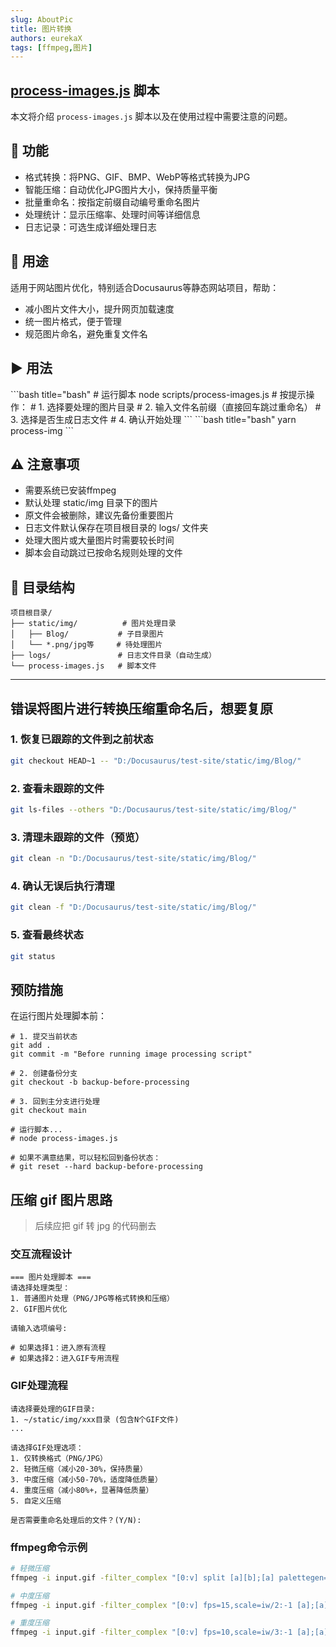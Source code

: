 ```yaml
---
slug: AboutPic
title: 图片转换
authors: eurekaX
tags: [ffmpeg,图片]
---
```



## <B2> [process-images.js](https://github.com/EurekaShadow/EurekaShadow.github.io/blob/master/scripts/process-images.js ) 脚本</B2>

本文将介绍 `process-images.js` 脚本以及在使用过程中需要注意的问题。

<!-- truncate -->

## 🎯 功能
- 格式转换：将PNG、GIF、BMP、WebP等格式转换为JPG
- 智能压缩：自动优化JPG图片大小，保持质量平衡
- 批量重命名：按指定前缀自动编号重命名图片
- 处理统计：显示压缩率、处理时间等详细信息
- 日志记录：可选生成详细处理日志

## 📝 用途
适用于网站图片优化，特别适合Docusaurus等静态网站项目，帮助：

- 减小图片文件大小，提升网页加载速度
- 统一图片格式，便于管理
- 规范图片命名，避免重复文件名

## ▶️ 用法

<Tabs>

  <TabItem value="node" label="node">
```bash title="bash"
# 运行脚本
node scripts/process-images.js
# 按提示操作：
# 1. 选择要处理的图片目录
# 2. 输入文件名前缀（直接回车跳过重命名）
# 3. 选择是否生成日志文件
# 4. 确认开始处理
```
  </TabItem>

  <TabItem value="yarn" label="yarn">
```bash title="bash"
yarn process-img
```
  </TabItem>

</Tabs>

## ⚠️ 注意事项
- 需要系统已安装ffmpeg
- 默认处理 static/img 目录下的图片
- 原文件会被删除，建议先备份重要图片
- 日志文件默认保存在项目根目录的 logs/ 文件夹
- 处理大图片或大量图片时需要较长时间
- 脚本会自动跳过已按命名规则处理的文件

## 📁 目录结构
```
项目根目录/
├── static/img/          # 图片处理目录
│   ├── Blog/           # 子目录图片
│   └── *.png/jpg等     # 待处理图片
├── logs/               # 日志文件目录（自动生成）
└── process-images.js   # 脚本文件
```
---

## 错误将图片进行转换压缩重命名后，想要复原

### 1. 恢复已跟踪的文件到之前状态
```bash
git checkout HEAD~1 -- "D:/Docusaurus/test-site/static/img/Blog/"
```
### 2. 查看未跟踪的文件
```bash
git ls-files --others "D:/Docusaurus/test-site/static/img/Blog/"
```

### 3. 清理未跟踪的文件（预览）
```bash
git clean -n "D:/Docusaurus/test-site/static/img/Blog/"
```

### 4. 确认无误后执行清理
```bash
git clean -f "D:/Docusaurus/test-site/static/img/Blog/"
```

### 5. 查看最终状态
```bash
git status
```

## 预防措施
在运行图片处理脚本前：
```
# 1. 提交当前状态
git add .
git commit -m "Before running image processing script"

# 2. 创建备份分支
git checkout -b backup-before-processing

# 3. 回到主分支进行处理
git checkout main

# 运行脚本...
# node process-images.js

# 如果不满意结果，可以轻松回到备份状态：
# git reset --hard backup-before-processing
```

## 压缩 gif 图片思路
> 后续应把 gif 转 jpg 的代码删去
### 交互流程设计
```
=== 图片处理脚本 ===
请选择处理类型：
1. 普通图片处理（PNG/JPG等格式转换和压缩）
2. GIF图片优化

请输入选项编号:

# 如果选择1：进入原有流程
# 如果选择2：进入GIF专用流程
```

### GIF处理流程
```
请选择要处理的GIF目录:
1. ~/static/img/xxx目录 (包含N个GIF文件)
...

请选择GIF处理选项：
1. 仅转换格式（PNG/JPG）
2. 轻微压缩（减小20-30%，保持质量）
3. 中度压缩（减小50-70%，适度降低质量）
4. 重度压缩（减小80%+，显著降低质量）
5. 自定义压缩

是否需要重命名处理后的文件？(Y/N):
```

### ffmpeg命令示例
```bash title="bash"
# 轻微压缩
ffmpeg -i input.gif -filter_complex "[0:v] split [a][b];[a] palettegen=reserve_transparent=on:transparency_color=ffffff [p];[b][p] paletteuse" output.gif

# 中度压缩
ffmpeg -i input.gif -filter_complex "[0:v] fps=15,scale=iw/2:-1 [a];[a] split [b][c];[b] palettegen=reserve_transparent=on:transparency_color=ffffff [p];[c][p] paletteuse" output.gif

# 重度压缩
ffmpeg -i input.gif -filter_complex "[0:v] fps=10,scale=iw/3:-1 [a];[a] split [b][c];[b] palettegen=reserve_transparent=on:transparency_color=ffffff [p];[c][p] paletteuse" -colors 32 output.gif
```


